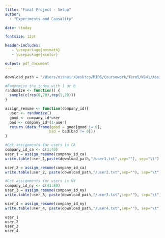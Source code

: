 ```yaml
---
title: "Final Project - Setup"
author:
  - "Experiments and Causality"

date: \today

fontsize: 12pt

header-includes:
   - \usepackage{amsmath}
   - \usepackage{xcolor}

output: pdf_document
---
```



```r
download_path = "/Users/nisnair/Desktop/MIDS/Coursework/Term5/W241/Assignments/FinalProject/W241/final_project"

#Randomize the index with 1 or 0
randomize <- function() { 
  sample(c(rep(0,20),rep(1,20)))
}

assign_resume <- function(company_id){
  user <- randomize()
  good <- company_id*user
  bad <- company_id*(1-user) 
  return (data.frame(good = good[good != 0],
                    bad = bad[bad != 0]))
}

#Get assignments for users in CA
company_id_ca <- c(1:40)
user_1 = assign_resume(company_id_ca)
write.table(user_1,paste(download_path,"/user1.txt",sep=""), sep="\t")

user_2 = assign_resume(company_id_ca)
write.table(user_2, paste(download_path,"/user2.txt",sep=""), sep="\t") 

#Get assignments for users in NY
company_id_ny <- c(41:80)
user_3 = assign_resume(company_id_ny)
write.table(user_3, paste(download_path,"/user3.txt",sep=""), sep="\t")

user_4 = assign_resume(company_id_ny)
write.table(user_4, paste(download_path,"/user4.txt",sep=""), sep="\t")

user_1
user_2
user_3
user_4

```